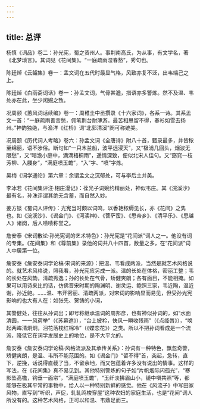 ```yaml
---
---
---
```

title: 总评
---




杨慎《词品》卷二：孙光宪，蜀之资州人。事荆南高氏，为从事，有文学名，著《北梦琐言》。其词见《花间集》。“一庭疏雨湿春愁”，秀句也。

陈廷焯《云韶集》卷一：孟文词在五代时最显气格，风致亦复不泛，出韦端己之上。

陈廷焯《白雨斋词话》卷一：孙孟文词，气骨甚遒，措语亦多警炼。然不及温、韦处亦在此，坐少闲婉之致。

况周颐《蕙风词话续编》卷一：周稚圭中丞撰录《十六家词》，各系一诗。其系孟文一首：“一庭疏雨善言愁，佣笔荆台耐薄游。最苦相思留不得，春衫如雪去扬州。”神韵独绝，与渔洋《红桥》词“北郭清溪”阕可称媲美。

况周颐《历代词人考略》卷六：孙孟文词《全唐诗》附八十首，甄录最多，并皆秾至绵丽，语不涉俗。断句如“一只木兰船，波平远浸天”，又“极浦几回头，烟波无限愁”，又“暗澹小庭中，滴滴梧桐雨”，遥情深致，便似北宋人佳句。又“窈窕一枝芳柳、入腰身”，“满庭喷玉蟾”，“入”字、“喷”字炼。

吴梅《词学通论》第六章：余谓孟文之沉郁处，可与李后主并美。

李冰若《花间集评注·栩庄漫记》：葆光子词婉约精丽处，神似韦庄。其《浣溪沙》最有名，孙洙评谓其绝无含蓄，而自然入妙。

姜方锬《蜀词人评传》：光宪当时颇以词鸣，以香艳秾缛见长，亦《花间》之隽也。如《浣溪沙》、《谒金门》、《河渎神》、《菩萨蛮》、《思帝乡》、《清平乐》、《思越人》诸阕，后人啧啧称誉之。

詹安泰《宋词散论·孙光宪词的艺术特色》：孙光宪是“花间派”词人之一。他没有词的专集。《花间集》和《尊前集》录他的词共八十四首，数量之多，在“花间派”词人中居第一位。

詹安泰《詹安泰词学论稿·宋词的来源》：把温、韦看成两派，当然是就艺术风格说的。就艺术风格说，照我看，孙光宪应另成一派。温的长处在体格，密丽工整；韦的长处在风韵，清疏秀逸；孙的长处在气骨，矫健爽朗；各有面目，不能相掩。如果可以用诗来比的话，仿佛晋宋时期的陶渊明、谢灵运、鲍照三家，韦近陶，温近谢，孙近鲍。……温、韦开密丽、清疏两派，对宋词的影响显而易见，但受孙光宪影响的也大有人在：如张先、贺铸的小词，

其警健处，往往从孙词出；即号称继承温词的周邦彦，也有神似孙词的，如“水面清圆，一一风荷举”（《苏幕遮》），“台上披衿，快风一瞬收残雨”（《点绛唇》），“唤起两眸清炯炯，泪花落枕红棉冷”（《蝶恋花》）之类。所以不把孙词看成是一个流派，降低它在词学发展史上的地位，是不大平允的。

詹安泰《詹安泰词学论稿·风格流派及其承传关系》：孙词有一种特色，飘忽奇警，矫健爽朗，是温、韦所不能范围的。如《谒金门》“留不得”首，突起，急转，直下，逆挽，话说得直截了当，不留余地，而又包蕴着许多没有说出的情事。这样的写法，在《花间集》真不易见到。其他特别警炼的句子如“片帆烟际闪孤光”，“寒影坠高檐，钩垂一面帘”，“满庭喷玉蟾”，“玉纤淡拂眉山小，镜中嗔共照”等，都能够在极其平常的事物中，给人以一种特别新鲜的感觉。他在《风流子》中写田家风物，直写到“听织，声促，轧轧鸣梭穿屋”这种农妇的家庭生活，也是“花间”词人所没有的。这种艺术风格，正可以和温、韦鼎足而三。